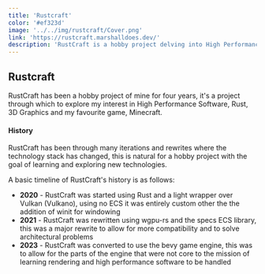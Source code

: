 ```yaml
---
title: 'Rustcraft'
color: '#ef323d'
image: '../../img/rustcraft/Cover.png'
link: 'https://rustcraft.marshalldoes.dev/'
description: 'RustCraft is a hobby project delving into High Performance low level software. Written in Rust and using wgpu-rs, it focuses on delivering high performance voxel rendering.'
---
```


## Rustcraft


<GithubStats repo="DarkZek/RustCraft" />

RustCraft has been a hobby project of mine for four years, it's a project through which to explore my interest in
High Performance Software, Rust, 3D Graphics and my favourite game, Minecraft.

#### History

RustCraft has been through many iterations and rewrites where the technology stack has changed,
this is natural for a hobby project with the goal of learning and exploring new technologies.

A basic timeline of RustCraft's history is as follows:

- **2020** - RustCraft was started using Rust and a light wrapper over Vulkan (Vulkano), using no ECS it was entirely custom other the the addition of winit for windowing
- **2021** - RustCraft was rewritten using wgpu-rs and the specs ECS library, this was a major rewrite to allow for more compatibility and to solve architectural problems
- **2023** - RustCraft was converted to use the bevy game engine, this was to allow for the parts of the engine that were not core to the mission of learning rendering and high performance software to be handled